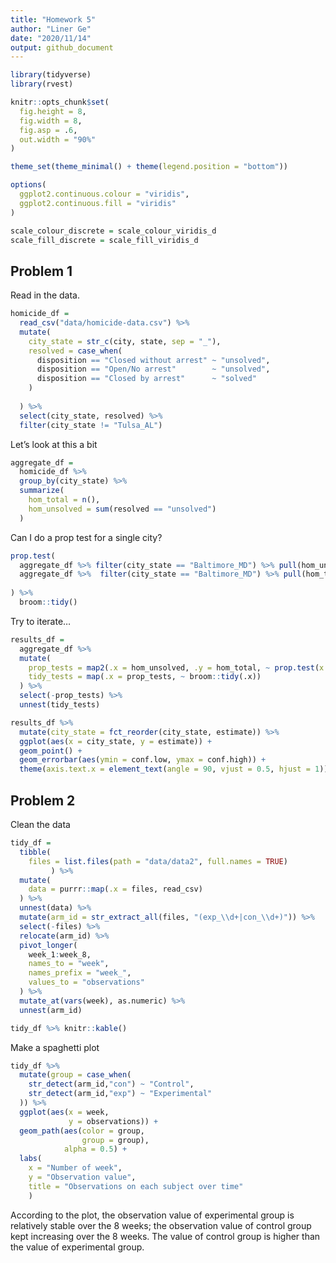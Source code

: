 ```yaml
---
title: "Homework 5"
author: "Liner Ge"
date: "2020/11/14"
output: github_document
---
```


```r
library(tidyverse)
library(rvest)

knitr::opts_chunk$set(
  fig.height = 8,
  fig.width = 8,
  fig.asp = .6,
  out.width = "90%"
)

theme_set(theme_minimal() + theme(legend.position = "bottom"))

options(
  ggplot2.continuous.colour = "viridis",
  ggplot2.continuous.fill = "viridis"
)

scale_colour_discrete = scale_colour_viridis_d
scale_fill_discrete = scale_fill_viridis_d
```

## Problem 1

Read in the data.
```r
homicide_df = 
  read_csv("data/homicide-data.csv") %>% 
  mutate(
    city_state = str_c(city, state, sep = "_"),
    resolved = case_when(
      disposition == "Closed without arrest" ~ "unsolved",
      disposition == "Open/No arrest"        ~ "unsolved",
      disposition == "Closed by arrest"      ~ "solved"
    )
    
  ) %>% 
  select(city_state, resolved) %>% 
  filter(city_state != "Tulsa_AL")
```

Let's look at this a bit

```r
aggregate_df =
  homicide_df %>% 
  group_by(city_state) %>% 
  summarize(
    hom_total = n(),
    hom_unsolved = sum(resolved == "unsolved")
  )

```

Can I do a prop test for a single city?

```r
prop.test(
  aggregate_df %>% filter(city_state == "Baltimore_MD") %>% pull(hom_unsolved),
  aggregate_df %>%  filter(city_state == "Baltimore_MD") %>% pull(hom_total)
  
) %>% 
  broom::tidy()

```

Try to iterate...

```r
results_df = 
  aggregate_df %>% 
  mutate(
    prop_tests = map2(.x = hom_unsolved, .y = hom_total, ~ prop.test(x = .x, n = .y)),
    tidy_tests = map(.x = prop_tests, ~ broom::tidy(.x))
  ) %>% 
  select(-prop_tests) %>% 
  unnest(tidy_tests)
```

```r
results_df %>% 
  mutate(city_state = fct_reorder(city_state, estimate)) %>% 
  ggplot(aes(x = city_state, y = estimate)) +
  geom_point() +
  geom_errorbar(aes(ymin = conf.low, ymax = conf.high)) +
  theme(axis.text.x = element_text(angle = 90, vjust = 0.5, hjust = 1))

```

## Problem 2

Clean the data

```r
tidy_df = 
  tibble(
    files = list.files(path = "data/data2", full.names = TRUE) 
         ) %>% 
  mutate(
    data = purrr::map(.x = files, read_csv)
  ) %>% 
  unnest(data) %>% 
  mutate(arm_id = str_extract_all(files, "(exp_\\d+|con_\\d+)")) %>% 
  select(-files) %>% 
  relocate(arm_id) %>% 
  pivot_longer(
    week_1:week_8,
    names_to = "week",
    names_prefix = "week_",
    values_to = "observations"
  ) %>% 
  mutate_at(vars(week), as.numeric) %>% 
  unnest(arm_id) 

tidy_df %>% knitr::kable()
```

Make a spaghetti plot

```r
tidy_df %>%
  mutate(group = case_when(
    str_detect(arm_id,"con") ~ "Control",
    str_detect(arm_id,"exp") ~ "Experimental"
  )) %>% 
  ggplot(aes(x = week,
             y = observations)) +
  geom_path(aes(color = group,
                group = group),
            alpha = 0.5) +
  labs(
    x = "Number of week",
    y = "Observation value",
    title = "Observations on each subject over time"
    )

```

According to the plot, the observation value of experimental group is relatively stable over the 8 weeks; the observation value of control group kept increasing over the 8 weeks. The value of control group is higher than the value of experimental group.
